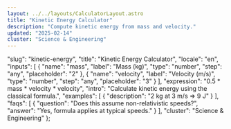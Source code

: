 ```yaml
---
layout: ../../layouts/CalculatorLayout.astro
title: "Kinetic Energy Calculator"
description: "Compute kinetic energy from mass and velocity."
updated: "2025-02-14"
cluster: "Science & Engineering"
---
```



  "slug": "kinetic-energy",
  "title": "Kinetic Energy Calculator",
  "locale": "en",
  "inputs": [
    {
      "name": "mass",
      "label": "Mass (kg)",
      "type": "number",
      "step": "any",
      "placeholder": "2"
    },
    {
      "name": "velocity",
      "label": "Velocity (m/s)",
      "type": "number",
      "step": "any",
      "placeholder": "3"
    }
  ],
  "expression": "0.5 * mass * velocity * velocity",
  "intro": "Calculate kinetic energy using the classical formula.",
  "examples": [
    {
      "description": "2 kg at 3 m/s ⇒ 9 J"
    }
  ],
  "faqs": [
    {
      "question": "Does this assume non-relativistic speeds?",
      "answer": "Yes, formula applies at typical speeds."
    }
  ],
  "cluster": "Science & Engineering"
};

<Calculator schema={schema} />
